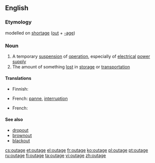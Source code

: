 {{wikipedia|dab=outage}}
==English==

===Etymology===
{{US}} modelled on [[shortage]] ([[out]] + [[-age]])

===Noun===
{{en-noun}}

# A temporary [[suspension]] of [[operation]], especially of [[electrical]] [[power]] [[supply]]
# The amount of something [[lost]] in [[storage]] or [[transportation]]

====Translations====
{{trans-top|suspension of operation}}
* Finnish: {{t-|fi|katkos}}
{{trans-mid}}
* French: [[panne]], [[interruption]]
{{trans-bottom}}
{{trans-top|amount lost in storage or transportation}}
* French: {{t|fr|perte de marchandise}}
{{trans-mid}}
{{trans-bottom}}

====See also====
* [[dropout]]
* [[brownout]]
* [[blackout]]

[[cs:outage]]
[[et:outage]]
[[el:outage]]
[[fr:outage]]
[[ko:outage]]
[[pl:outage]]
[[pt:outage]]
[[ru:outage]]
[[fi:outage]]
[[ta:outage]]
[[vi:outage]]
[[zh:outage]]